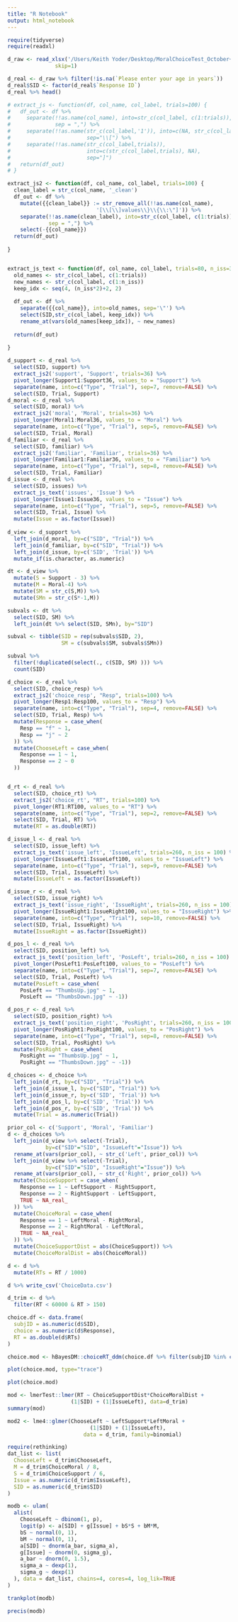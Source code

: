 ```yaml
---
title: "R Notebook"
output: html_notebook
---
```


```r
require(tidyverse)
require(readxl)
```

```r
d_raw <- read_xlsx('/Users/Keith Yoder/Desktop/MoralChoiceTest_October+12,+2021_16.44/MoralChoiceTest_October 12, 2021_16.44.xlsx',
               skip=1)

d_real <- d_raw %>% filter(!is.na(`Please enter your age in years`))
d_real$SID <- factor(d_real$`Response ID`)
d_real %>% head()
```

```r
# extract_js <- function(df, col_name, col_label, trials=100) {
#   df_out <- df %>%
#     separate(!!as.name(col_name), into=str_c(col_label, c(1:trials)),
#              sep = ",") %>%
#     separate(!!as.name(str_c(col_label,'1')), into=c(NA, str_c(col_label,'1')),
#                        sep="\\[") %>%
#     separate(!!as.name(str_c(col_label,trials)),
#                        into=c(str_c(col_label,trials), NA),
#                        sep="]")
#   return(df_out)
# }

extract_js2 <- function(df, col_name, col_label, trials=100) {
  clean_label = str_c(col_name, '_clean')
  df_out <- df %>%
    mutate({{clean_label}} := str_remove_all(!!as.name(col_name),
                            '[\\[\\]values\\}\\{\\:\"]')) %>%
    separate(!!as.name(clean_label), into=str_c(col_label, c(1:trials)),
             sep = ",") %>%
    select(-{{col_name}})
  return(df_out)
  
}


extract_js_text <- function(df, col_name, col_label, trials=80, n_iss=36) {
  old_names <- str_c(col_label, c(1:trials))
  new_names <- str_c(col_label, c(1:n_iss))
  keep_idx <- seq(4, (n_iss*2)+2, 2)
  
  df_out <- df %>%
    separate({{col_name}}, into=old_names, sep='\"') %>%
    select(SID,str_c(col_label, keep_idx)) %>%
    rename_at(vars(old_names[keep_idx]), ~ new_names)
    
  return(df_out)
  
}

```

  
```r
d_support <- d_real %>%
  select(SID, support) %>%
  extract_js2('support', 'Support', trials=36) %>%
  pivot_longer(Support1:Support36, values_to = "Support") %>%
  separate(name, into=c("Type", "Trial"), sep=7, remove=FALSE) %>%
  select(SID, Trial, Support)
d_moral <- d_real %>%
  select(SID, moral) %>%
  extract_js2('moral', 'Moral', trials=36) %>%
  pivot_longer(Moral1:Moral36, values_to = "Moral") %>%
  separate(name, into=c("Type", "Trial"), sep=5, remove=FALSE) %>%
  select(SID, Trial, Moral)
d_familiar <- d_real %>%
  select(SID, familiar) %>%
  extract_js2('familiar', 'Familiar', trials=36) %>%
  pivot_longer(Familiar1:Familiar36, values_to = "Familiar") %>%
  separate(name, into=c("Type", "Trial"), sep=8, remove=FALSE) %>%
  select(SID, Trial, Familiar)
d_issue <- d_real %>%
  select(SID, issues) %>%
  extract_js_text('issues', 'Issue') %>%
  pivot_longer(Issue1:Issue36, values_to = "Issue") %>%
  separate(name, into=c("Type", "Trial"), sep=5, remove=FALSE) %>%
  select(SID, Trial, Issue) %>%
  mutate(Issue = as.factor(Issue))
  
d_view <- d_support %>%
  left_join(d_moral, by=c("SID", "Trial")) %>%
  left_join(d_familiar, by=c("SID", "Trial")) %>%
  left_join(d_issue, by=c('SID', 'Trial')) %>%
  mutate_if(is.character, as.numeric)

dt <- d_view %>% 
  mutate(S = Support - 3) %>% 
  mutate(M = Moral-4) %>% 
  mutate(SM = str_c(S,M)) %>% 
  mutate(SMn = str_c(S*-1,M))

subvals <- dt %>% 
  select(SID, SM) %>% 
  left_join(dt %>% select(SID, SMn), by="SID")

subval <- tibble(SID = rep(subvals$SID, 2),
                 SM = c(subvals$SM, subvals$SMn))

subval %>% 
  filter(!duplicated(select(., c(SID, SM) ))) %>% 
  count(SID)
```
  
```r
d_choice <- d_real %>%
  select(SID, choice_resp) %>%
  extract_js2('choice_resp', "Resp", trials=100) %>%
  pivot_longer(Resp1:Resp100, values_to = "Resp") %>%
  separate(name, into=c("Type", "Trial"), sep=4, remove=FALSE) %>%
  select(SID, Trial, Resp) %>%
  mutate(Response = case_when(
    Resp == "f" ~ 1,
    Resp == "j" ~ 2
  )) %>%
  mutate(ChooseLeft = case_when(
    Response == 1 ~ 1,
    Response == 2 ~ 0
  ))


d_rt <- d_real %>%
  select(SID, choice_rt) %>%
  extract_js2('choice_rt', "RT", trials=100) %>%
  pivot_longer(RT1:RT100, values_to = "RT") %>%
  separate(name, into=c("Type", "Trial"), sep=2, remove=FALSE) %>%
  select(SID, Trial, RT) %>%
  mutate(RT = as.double(RT))

d_issue_l <- d_real %>%
  select(SID, issue_left) %>%
  extract_js_text('issue_left', 'IssueLeft', trials=260, n_iss = 100) %>%
  pivot_longer(IssueLeft1:IssueLeft100, values_to = "IssueLeft") %>%
  separate(name, into=c("Type", "Trial"), sep=9, remove=FALSE) %>%
  select(SID, Trial, IssueLeft) %>%
  mutate(IssueLeft = as.factor(IssueLeft))

d_issue_r <- d_real %>%
  select(SID, issue_right) %>%
  extract_js_text('issue_right', 'IssueRight', trials=260, n_iss = 100) %>%
  pivot_longer(IssueRight1:IssueRight100, values_to = "IssueRight") %>%
  separate(name, into=c("Type", "Trial"), sep=10, remove=FALSE) %>%
  select(SID, Trial, IssueRight) %>%
  mutate(IssueRight = as.factor(IssueRight))

d_pos_l <- d_real %>%
  select(SID, position_left) %>%
  extract_js_text('position_left', 'PosLeft', trials=260, n_iss = 100) %>%
  pivot_longer(PosLeft1:PosLeft100, values_to = "PosLeft") %>%
  separate(name, into=c("Type", "Trial"), sep=7, remove=FALSE) %>%
  select(SID, Trial, PosLeft) %>%
  mutate(PosLeft = case_when(
    PosLeft == "ThumbsUp.jpg" ~ 1,
    PosLeft == "ThumbsDown.jpg" ~ -1))

d_pos_r <- d_real %>%
  select(SID, position_right) %>%
  extract_js_text('position_right', 'PosRight', trials=260, n_iss = 100) %>%
  pivot_longer(PosRight1:PosRight100, values_to = "PosRight") %>%
  separate(name, into=c("Type", "Trial"), sep=8, remove=FALSE) %>%
  select(SID, Trial, PosRight) %>%
  mutate(PosRight = case_when(
    PosRight == "ThumbsUp.jpg" ~ 1,
    PosRight == "ThumbsDown.jpg" ~ -1))

d_choices <- d_choice %>%
  left_join(d_rt, by=c("SID", "Trial")) %>%
  left_join(d_issue_l, by=c("SID", "Trial")) %>%
  left_join(d_issue_r, by=c('SID', 'Trial')) %>%
  left_join(d_pos_l, by=c('SID', 'Trial')) %>%
  left_join(d_pos_r, by=c('SID', 'Trial')) %>%
  mutate(Trial = as.numeric(Trial))
```

```r
prior_col <- c('Support', 'Moral', 'Familiar')
d <- d_choices %>%
  left_join(d_view %>% select(-Trial), 
            by=c("SID"="SID", "IssueLeft"="Issue")) %>%
  rename_at(vars(prior_col), ~ str_c('Left', prior_col)) %>%
  left_join(d_view %>% select(-Trial),
            by=c("SID"="SID", "IssueRight"="Issue")) %>%
  rename_at(vars(prior_col), ~ str_c('Right', prior_col)) %>%
  mutate(ChoiceSupport = case_when(
    Response == 1 ~ LeftSupport - RightSupport,
    Response == 2 ~ RightSupport - LeftSupport,
    TRUE ~ NA_real_
  )) %>%
  mutate(ChoiceMoral = case_when(
    Response == 1 ~ LeftMoral - RightMoral,
    Response == 2 ~ RightMoral - LeftMoral,
    TRUE ~ NA_real_
  )) %>%
  mutate(ChoiceSupportDist = abs(ChoiceSupport)) %>%
  mutate(ChoiceMoralDist = abs(ChoiceMoral))
```

```r
d <- d %>%
  mutate(RTs = RT / 1000)
```

```r
d %>% write_csv('ChoiceData.csv')
```


```r
d_trim <- d %>%
  filter(RT < 60000 & RT > 150)

```

```r
choice.df <- data.frame(
  subjID = as.numeric(d$SID),
  choice = as.numeric(d$Response),
  RT = as.double(d$RTs)
)

choice.mod <- hBayesDM::choiceRT_ddm(choice.df %>% filter(subjID %in% c(1,2)))
```

```r
plot(choice.mod, type="trace")
```

```r
plot(choice.mod)
```



```r
mod <- lmerTest::lmer(RT ~ ChoiceSupportDist*ChoiceMoralDist +
                    (1|SID) + (1|IssueLeft), data=d_trim)
summary(mod)

mod2 <- lme4::glmer(ChooseLeft ~ LeftSupport*LeftMoral +
                          (1|SID) + (1|IssueLeft),
                        data = d_trim, family=binomial)
```

```r
require(rethinking)
dat_list <- list(
  ChooseLeft = d_trim$ChooseLeft,
  M = d_trim$ChoiceMoral / 8,
  S = d_trim$ChoiceSupport / 6,
  Issue = as.numeric(d_trim$IssueLeft),
  SID = as.numeric(d_trim$SID)
)

modb <- ulam(
  alist(
    ChooseLeft ~ dbinom(1, p),
    logit(p) <- a[SID] + g[Issue] + bS*S + bM*M,
    bS ~ normal(0, 1),
    bM ~ normal(0, 1),
    a[SID] ~ dnorm(a_bar, sigma_a),
    g[Issue] ~ dnorm(0, sigma_g),
    a_bar ~ dnorm(0, 1.5),
    sigma_a ~ dexp(1),
    sigma_g ~ dexp(1)
  ), data = dat_list, chains=4, cores=4, log_lik=TRUE
)
```

```r
trankplot(modb)
```

```r
precis(modb)
```


